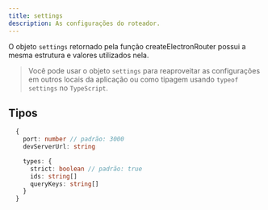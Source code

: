 ```yaml
---
title: settings
description: As configurações do roteador.
---
```


O objeto `settings` retornado pela função <Link href="/docs/api/create-electron-router">createElectronRouter</Link> possui a mesma estrutura e valores utilizados nela.

> Você pode usar o objeto `settings` para reaproveitar as configurações em outros locais da aplicação ou como tipagem usando `typeof settings` no `TypeScript`.

## Tipos

```ts
  {
    port: number // padrão: 3000
    devServerUrl: string

    types: {
      strict: boolean // padrão: true
      ids: string[]
      queryKeys: string[]
    }
  }
```
